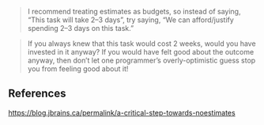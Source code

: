 
> I recommend treating estimates as budgets, so instead of saying, “This task will take 2–3 days”, try saying, “We can afford/justify spending 2–3 days on this task.”

> If you always knew that this task would cost 2 weeks, would you have invested in it anyway? If you would have felt good about the outcome anyway, then don’t let one programmer’s overly-optimistic guess stop you from feeling good about it!
## References

https://blog.jbrains.ca/permalink/a-critical-step-towards-noestimates
